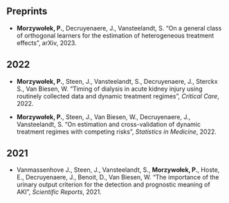 ## Preprints

-   **Morzywołek, P.**, Decruyenaere, J., Vansteelandt, S. "On a general class of orthogonal learners for the estimation of heterogeneous treatment effects", arXiv, 2023.

## 2022

-   **Morzywołek, P.**, Steen, J., Vansteelandt, S., Decruyenaere, J., Sterckx S., Van Biesen, W. "Timing of dialysis in acute kidney injury using routinely collected data and dynamic treatment regimes", *Critical Care*, 2022.

-   **Morzywołek, P.**, Steen, J., Van Biesen, W., Decruyenaere, J., Vansteelandt, S. "On estimation and cross-validation of dynamic treatment regimes with competing risks", *Statistics in Medicine*, 2022.

## 2021

-   Vanmassenhove J., Steen, J., Vansteelandt, S., **Morzywołek, P.**, Hoste, E., Decruyenaere, J., Benoit, D., Van Biesen, W. "The importance of the urinary output criterion for the detection and prognostic meaning of AKI", *Scientific Reports*, 2021.
